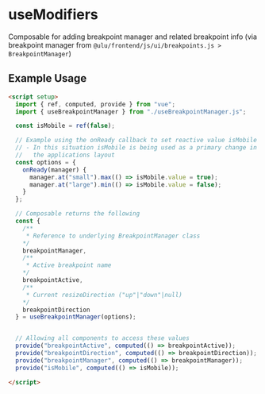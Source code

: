 # useModifiers

Composable for adding breakpoint manager and related breakpoint info (via breakpoint manager from `@ulu/frontend/js/ui/breakpoints.js > BreakpointManager`)

## Example Usage

```html
<script setup>
  import { ref, computed, provide } from "vue";
  import { useBreakpointManager } from "./useBreakpointManager.js";

  const isMobile = ref(false);

  // Example using the onReady callback to set reactive value isMobile
  // - In this situation isMobile is being used as a primary change in  
  //   the applications layout 
  const options = { 
    onReady(manager) {
      manager.at("small").max(() => isMobile.value = true);
      manager.at("large").min(() => isMobile.value = false);
    }
  };

  // Composable returns the following
  const { 
    /**
     * Reference to underlying BreakpointManager class
    */
    breakpointManager, 
    /**
     * Active breakpoint name
    */
    breakpointActive, 
    /**
     * Current resizeDirection ("up"|"down"|null)
    */
    breakpointDirection 
  } = useBreakpointManager(options);


  // Allowing all components to access these values
  provide("breakpointActive", computed(() => breakpointActive));
  provide("breakpointDirection", computed(() => breakpointDirection));
  provide("breakpointManager", computed(() => breakpointManager));
  provide("isMobile", computed(() => isMobile));

</script>
```